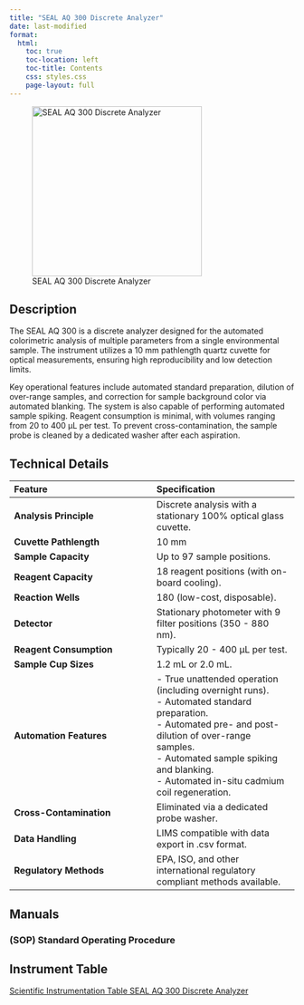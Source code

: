 ```yaml
---
title: "SEAL AQ 300 Discrete Analyzer"
date: last-modified
format:
  html:
    toc: true
    toc-location: left
    toc-title: Contents
    css: styles.css
    page-layout: full
---
```


![SEAL AQ 300 Discrete Analyzer](/assets/images/SEAL-AQ-300-DA.webp "SEAL AQ 300 Discrete Analyzer"){fig-align="left" width=300}


## Description

The SEAL AQ 300 is a discrete analyzer designed for the automated colorimetric analysis of multiple parameters from a single environmental sample. The instrument utilizes a 10 mm pathlength quartz cuvette for optical measurements, ensuring high reproducibility and low detection limits.

Key operational features include automated standard preparation, dilution of over-range samples, and correction for sample background color via automated blanking. The system is also capable of performing automated sample spiking. Reagent consumption is minimal, with volumes ranging from 20 to 400 μL per test. To prevent cross-contamination, the sample probe is cleaned by a dedicated washer after each aspiration.

## Technical Details

| Feature | Specification |
| :--- | :--- |
| **Analysis Principle** | Discrete analysis with a stationary 100% optical glass cuvette. |
| **Cuvette Pathlength** | 10 mm |
| **Sample Capacity** | Up to 97 sample positions. |
| **Reagent Capacity** | 18 reagent positions (with on-board cooling). |
| **Reaction Wells** | 180 (low-cost, disposable). |
| **Detector** | Stationary photometer with 9 filter positions (350 - 880 nm). |
| **Reagent Consumption**| Typically 20 - 400 µL per test. |
| **Sample Cup Sizes** | 1.2 mL or 2.0 mL. |
| **Automation Features**| - True unattended operation (including overnight runs).<br>- Automated standard preparation.<br>- Automated pre- and post-dilution of over-range samples.<br>- Automated sample spiking and blanking.<br>- Automated in-situ cadmium coil regeneration. |
| **Cross-Contamination**| Eliminated via a dedicated probe washer. |
| **Data Handling** | LIMS compatible with data export in .csv format. |
| **Regulatory Methods**| EPA, ISO, and other international regulatory compliant methods available. |

## Manuals

### (SOP) Standard Operating Procedure


## Instrument Table

[Scientific Instrumentation Table SEAL AQ 300 Discrete Analyzer](/Instrumentation/SI-Table-SEAL-AQ-300-DA.qmd)